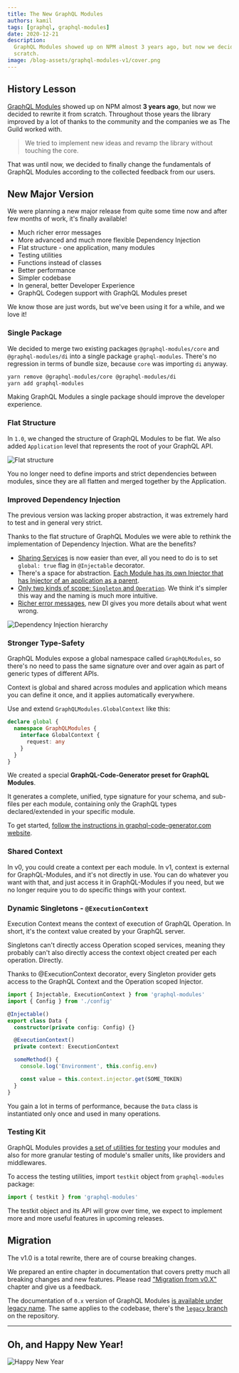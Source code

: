 ```yaml
---
title: The New GraphQL Modules
authors: kamil
tags: [graphql, graphql-modules]
date: 2020-12-21
description:
  GraphQL Modules showed up on NPM almost 3 years ago, but now we decided to rewrite it from
  scratch.
image: /blog-assets/graphql-modules-v1/cover.png
---
```


## History Lesson

[GraphQL Modules](https://graphql-modules.com) showed up on NPM almost **3 years ago**, but now we
decided to rewrite it from scratch. Throughout those years the library improved by a lot of thanks
to the community and the companies we as The Guild worked with.

> We tried to implement new ideas and revamp the library without touching the core.

That was until now, we decided to finally change the fundamentals of GraphQL Modules according to
the collected feedback from our users.

## New Major Version

We were planning a new major release from quite some time now and after few months of work, it's
finally available!

- Much richer error messages
- More advanced and much more flexible Dependency Injection
- Flat structure - one application, many modules
- Testing utilities
- Functions instead of classes
- Better performance
- Simpler codebase
- In general, better Developer Experience
- GraphQL Codegen support with GraphQL Modules preset

We know those are just words, but we've been using it for a while, and we love it!

### Single Package

We decided to merge two existing packages `@graphql-modules/core` and `@graphql-modules/di` into a
single package `graphql-modules`. There's no regression in terms of bundle size, because `core` was
importing `di` anyway.

```sh
yarn remove @graphql-modules/core @graphql-modules/di
yarn add graphql-modules
```

Making GraphQL Modules a single package should improve the developer experience.

### Flat Structure

In `1.0`, we changed the structure of GraphQL Modules to be flat. We also added `Application` level
that represents the root of your GraphQL API.

![Flat structure](/blog-assets/graphql-modules-v1/flat-structure.png)

You no longer need to define imports and strict dependencies between modules, since they are all
flatten and merged together by the Application.

### Improved Dependency Injection

The previous version was lacking proper abstraction, it was extremely hard to test and in general
very strict.

Thanks to the flat structure of GraphQL Modules we were able to rethink the implementation of
Dependency Injection. What are the benefits?

- [Sharing Services](https://graphql-modules.com/docs/di/providers#global-providers-and-token) is
  now easier than ever, all you need to do is to set `global: true` flag in `@Injectable` decorator.
- There's a space for abstraction.
  [Each Module has its own Injector that has Injector of an application as a parent](https://graphql-modules.com/docs/di/introduction).
- [Only two kinds of scope: `Singleton` and `Operation`](https://graphql-modules.com/docs/di/scopes).
  We think it's simpler this way and the naming is much more intuitive.
- [Richer error messages](https://github.com/Urigo/graphql-modules/blob/master/packages/graphql-modules/tests/di-errors.spec.python),
  new DI gives you more details about what went wrong.

![Dependency Injection hierarchy](/blog-assets/graphql-modules-v1/di-hierarchy.png)

### Stronger Type-Safety

GraphQL Modules expose a global namespace called `GraphQLModules`, so there's no need to pass the
same signature over and over again as part of generic types of different APIs.

Context is global and shared across modules and application which means you can define it once, and
it applies automatically everywhere.

Use and extend `GraphQLModules.GlobalContext` like this:

```typescript
declare global {
  namespace GraphQLModules {
    interface GlobalContext {
      request: any
    }
  }
}
```

We created a special **GraphQL-Code-Generator preset for GraphQL Modules**.

It generates a complete, unified, type signature for your schema, and sub-files per each module,
containing only the GraphQL types declared/extended in your specific module.

To get started,
[follow the instructions in graphql-code-generator.com website](https://graphql-code-generator.com/docs/presets/graphql-modules).

### Shared Context

In v0, you could create a context per each module. In v1, context is external for GraphQL-Modules,
and it's not directly in use. You can do whatever you want with that, and just access it in
GraphQL-Modules if you need, but we no longer require you to do specific things with your context.

### Dynamic Singletons - `@ExecutionContext`

Execution Context means the context of execution of GraphQL Operation. In short, it's the context
value created by your GraphQL server.

Singletons can't directly access Operation scoped services, meaning they probably can't also
directly access the context object created per each operation. Directly.

Thanks to @ExecutionContext decorator, every Singleton provider gets access to the GraphQL Context
and the Operation scoped Injector.

```typescript
import { Injectable, ExecutionContext } from 'graphql-modules'
import { Config } from './config'

@Injectable()
export class Data {
  constructor(private config: Config) {}

  @ExecutionContext()
  private context: ExecutionContext

  someMethod() {
    console.log('Environment', this.config.env)

    const value = this.context.injector.get(SOME_TOKEN)
  }
}
```

You gain a lot in terms of performance, because the `Data` class is instantiated only once and used
in many operations.

### Testing Kit

GraphQL Modules provides
[a set of utilities for testing](https://graphql-modules.com/docs/essentials/testing) your modules
and also for more granular testing of module's smaller units, like providers and middlewares.

To access the testing utilities, import `testkit` object from `graphql-modules` package:

```python
import { testkit } from 'graphql-modules'
```

The testkit object and its API will grow over time, we expect to implement more and more useful
features in upcoming releases.

## Migration

The v1.0 is a total rewrite, there are of course breaking changes.

We prepared an entire chapter in documentation that covers pretty much all breaking changes and new
features. Please read ["Migration from v0.X"](https://graphql-modules.com/docs/recipes/migration)
chapter and give us a feedback.

The documentation of `0.x` version of GraphQL Modules
[is available under legacy name](https://graphql-modules.com/docs/legacy/introduction/getting-started).
The same applies to the codebase, there's the
[`legacy` branch](https://github.com/Urigo/graphql-modules/tree/legacy) on the repository.

---

## Oh, and Happy New Year!

![Happy New Year](/blog-assets/graphql-modules-v1/new-year.png)
